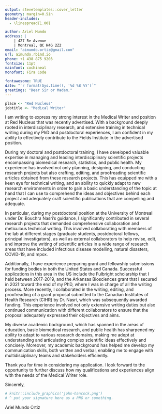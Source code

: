 ```yaml
---
output: stevetemplates::cover_letter
geometry: margin=0.5in
header-includes:
  - \linespread{1.00}

author: Ariel Mundo
address: |
    | 427 5e Avenue
    | Montreal, QC H4G 2Z2
email: "aimundo.ortiz@gmail.com"
url: aimundo.rbind.io
phone: +1 438 875 9203
fontsize: 11pt
mainfont: cochineal
monofont: Fira Code

fontawesome: TRUE
date: "`r format(Sys.time(), '%d %B %Y')`"
greetings: "Dear Sir or Madam,"
---
```


```r


place <- "Red Nucleus"
jobtitle <- "Medical Writer"


```


I am writing to express my strong interest in the  Medical Writer and position at Red Nucleus that was recently advertised. With a background deeply rooted in interdisciplinary research, and extensive training in technical writing during my PhD and postdoctoral experiences, I am confident in my ability to effectively contribute to the Fields Institute in the advertised position.

During my doctoral and postdoctoral training, I have developed valuable expertise in managing and leading interdisciplinary scientific projects encompassing biomedical research, statistics, and public health. My experience has involved not only planning, designing, and conducting research projects but also crafting, editing, and proofreading scientific articles obtained from these research projects. This has equipped me with a keen eye for technical writing, and an ability to quickly adapt to new research environments in order to gain a basic understanding of the topic at hand that I can use to comprehend the ideas and objectives behind each project and adequately craft scientific publications that are compelling and adequate.

In particular, during my postdoctoral position at the University of Montreal under Dr. Bouchra Nasri’s guidance, I significantly contributed in several research projects that demanded comprehensive collaboration and meticulous technical writing. This involved collaborating with members of the lab at different stages (graduate students, postdoctoral fellows, principal investigators), as well as external collaborators to help revise, edit, and improve the writing of scientific articles in a wide range of research areas that have included infectious disease modelling, natural disasters, COVID-19, and mpox. 

Additionally, I have experience preparing grant and fellowship submissions for funding bodies in both the United States and Canada. Successful applications in this area in the US include the Fulbright scholarship that I held between 2017-2019, and the Arkansas Biosciences grant that I secured in 2021 toward the end of my PhD, where I was in charge of all the writing process. More recently, I collaborated in the writing, editing, and proofreading of a grant proposal submitted to the Canadian Institutes of Health Research (CIHR) by Dr. Nasri, which was subsequently awarded funding. This experience involved not only extensive writing duties but also continued communication with different collaborators to ensure that the proposal adequately expressed their objectives and aims.

My diverse academic background, which has spanned in the areas of education, basic biomedical research, and public health has sharpened my ability to adapt to various research domains, making me adept at understanding and articulating complex scientific ideas effectively and concisely. Moreover, my academic background has helped me develop my communication skills, both written and verbal, enabling me to engage with multidisciplinary teams and stakeholders efficiently.

Thank you for time in considering my application. I look forward to the opportunity to further discuss how my qualifications and experiences align with the needs of the Medical Writer role.

Sincerely,


```r
# knitr::include_graphics('john-hancock.png')
# ^ put your signature here as a PNG or something.
```

Ariel Mundo Ortiz
